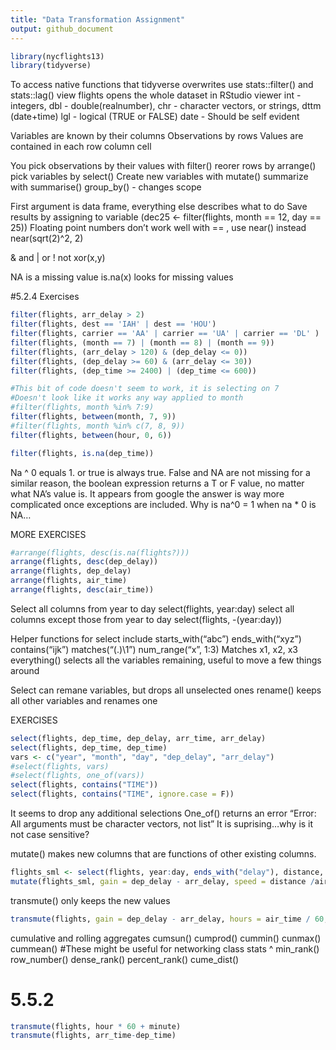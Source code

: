 ```yaml
---
title: "Data Transformation Assignment"
output: github_document
---
```

```r
library(nycflights13)
library(tidyverse)
```
To access native functions that tidyverse overwrites use stats::filter() and stats::lag()
view flights opens the whole dataset in RStudio viewer
int - integers, dbl - double(realnumber), chr - character vectors, or strings, dttm (date+time)
lgl - logical (TRUE or FALSE)
date - Should be self evident

Variables are known by their columns
Observations by rows
Values are contained in each row column cell

You pick observations by their values with filter()
reorer rows by arrange()
pick variables by select()
Create new variables with mutate()
summarize with summarise()
group_by() - changes scope

First argument is data frame, everything else describes what to do
Save results by assigning to variable
(dec25 <- filter(flights, month == 12, day == 25))
Floating point numbers don't work well with == , use near() instead
near(sqrt(2)^2, 2)

& and
| or
! not
xor(x,y)

NA is a missing value
is.na(x) looks for missing values

#5.2.4 Exercises
```r
filter(flights, arr_delay > 2)
filter(flights, dest == 'IAH' | dest == 'HOU')
filter(flights, carrier == 'AA' | carrier == 'UA' | carrier == 'DL' )
filter(flights, (month == 7) | (month == 8) | (month == 9))
filter(flights, (arr_delay > 120) & (dep_delay <= 0))
filter(flights, (dep_delay >= 60) & (arr_delay <= 30))
filter(flights, (dep_time >= 2400) | (dep_time <= 600))

#This bit of code doesn't seem to work, it is selecting on 7
#Doesn't look like it works any way applied to month
#filter(flights, month %in% 7:9)
filter(flights, between(month, 7, 9))
#filter(flights, month %in% c(7, 8, 9))
filter(flights, between(hour, 0, 6))

filter(flights, is.na(dep_time))
```
Na ^ 0 equals 1. or true is always true. False and NA are not missing for a similar reason, the boolean expression
returns a T or F value, no matter what NA's value is. It appears from google the answer is way more complicated once
exceptions are included. Why is na^0 = 1 when na * 0 is NA...

MORE EXERCISES
```r
#arrange(flights, desc(is.na(flights?)))
arrange(flights, desc(dep_delay))
arrange(flights, dep_delay)
arrange(flights, air_time)
arrange(flights, desc(air_time))

```
Select all columns from year to day select(flights, year:day)
select all columns except those from year to day select(flights, -(year:day))

Helper functions for select include
starts_with("abc")
ends_with("xyz")
contains("ijk")
matches("(.)\\1")
num_range("x", 1:3)   Matches x1, x2, x3
everything()     selects all the variables remaining, useful to move a few things around

Select can remane variables, but drops all unselected ones
rename() keeps all other variables and renames one

EXERCISES
```r
select(flights, dep_time, dep_delay, arr_time, arr_delay)
select(flights, dep_time, dep_time)
vars <- c("year", "month", "day", "dep_delay", "arr_delay")
#select(flights, vars)
#select(flights, one_of(vars))
select(flights, contains("TIME"))
select(flights, contains("TIME", ignore.case = F))

```
It seems to drop any additional selections
One_of() returns an error "Error: All arguments must be character vectors, not list"
It is suprising...why is it not case sensitive?


mutate() makes new columns that are functions of other existing columns.

```r
flights_sml <- select(flights, year:day, ends_with("delay"), distance, air_time)
mutate(flights_sml, gain = dep_delay - arr_delay, speed = distance /air_time * 60)
```

transmute() only keeps the new values


```r
transmute(flights, gain = dep_delay - arr_delay, hours = air_time / 60, gain_per_hour = gain /hour)
```

cumulative and rolling aggregates
cumsun()
cumprod()
cummin()
cunmax()
cummean()
#These might be useful for networking class stats ^
min_rank()
row_number()
dense_rank()
percent_rank()
cume_dist()

# 5.5.2

```r
transmute(flights, hour * 60 + minute)
transmute(flights, arr_time-dep_time)
```




